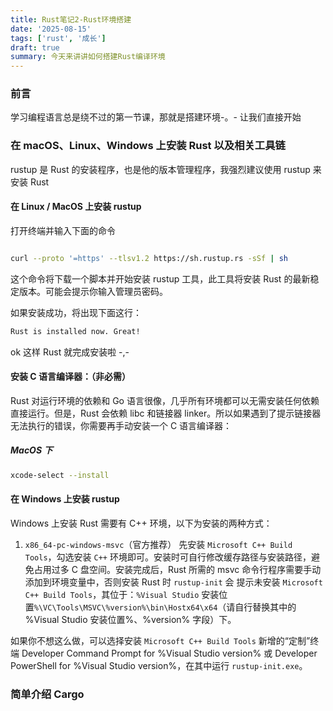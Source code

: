 ```yaml
---
title: Rust笔记2-Rust环境搭建
date: '2025-08-15'
tags: ['rust', '成长']
draft: true
summary: 今天来讲讲如何搭建Rust编译环境
---
```


### 前言
学习编程语言总是绕不过的第一节课，那就是搭建环境-。- 让我们直接开始

<DividerSmall />


### 在 macOS、Linux、Windows 上安装 Rust 以及相关工具链

rustup 是 Rust 的安装程序，也是他的版本管理程序，我强烈建议使用 rustup 来安装 Rust


#### 在 Linux / MacOS 上安装 rustup

打开终端并输入下面的命令
```bash title="安装命令"

curl --proto '=https' --tlsv1.2 https://sh.rustup.rs -sSf | sh

```

这个命令将下载一个脚本并开始安装 rustup 工具，此工具将安装 Rust 的最新稳定版本。可能会提示你输入管理员密码。

如果安装成功，将出现下面这行：

```bash
Rust is installed now. Great!
```

ok 这样 Rust 就完成安装啦 -,-

#### 安装 C 语言编译器：（非必需）
Rust 对运行环境的依赖和 Go 语言很像，几乎所有环境都可以无需安装任何依赖直接运行。但是，Rust 会依赖 libc 和链接器 linker。所以如果遇到了提示链接器无法执行的错误，你需要再手动安装一个 C 语言编译器：

##### MacOS 下
```bash
xcode-select --install
```



#### 在 Windows 上安装 rustup
Windows 上安装 Rust 需要有 C++ 环境，以下为安装的两种方式：

1. `x86_64-pc-windows-msvc`（官方推荐）
先安装 `Microsoft C++ Build Tools`，勾选安装 `C++` 环境即可。安装时可自行修改缓存路径与安装路径，避免占用过多 C 盘空间。安装完成后，Rust 所需的 msvc 命令行程序需要手动添加到环境变量中，否则安装 Rust 时 `rustup-init` 会
提示未安装 `Microsoft C++ Build Tools`，其位于：`%Visual Studio` 安装位置`%\VC\Tools\MSVC\%version%\bin\Hostx64\x64`（请自行替换其中的 %Visual Studio 安装位置%、%version% 字段）下。

如果你不想这么做，可以选择安装 `Microsoft C++ Build Tools` 新增的“定制”终端 Developer Command Prompt for %Visual Studio version% 或 Developer PowerShell for %Visual Studio version%，在其中运行 `rustup-init.exe`。


### 简单介绍 Cargo